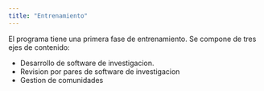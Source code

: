 ```yaml
---
title: "Entrenamiento"
---
```


El programa tiene una primera fase de entrenamiento. 
Se compone de tres ejes de contenido:

* Desarrollo de software de investigacion.
* Revision por pares de software de investigacion
* Gestion de comunidades


